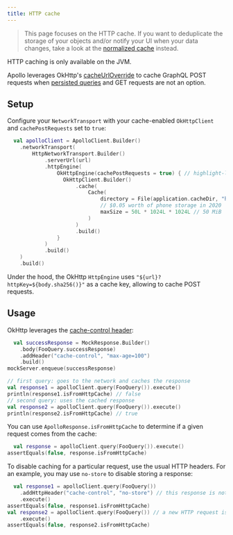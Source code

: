 ```yaml
---
title: HTTP cache
---
```



> This page focuses on the HTTP cache. If you want to deduplicate the storage of your objects and/or notify your UI when your data changes, take a look at the [normalized cache](./normalized-cache) instead.

<Note>

HTTP caching is only available on the JVM.

</Note>

Apollo leverages OkHttp's [cacheUrlOverride](https://square.github.io/okhttp/5.x/okhttp/okhttp3/-request/-builder/cache-url-override.html) to cache GraphQL POST requests when [persisted queries](https://www.apollographql.com/docs/kotlin/advanced/persisted-queries) and GET requests are not an option.

## Setup

Configure your `NetworkTransport` with your cache-enabled `OkHttpClient` and `cachePostRequests` set to `true`:

```kotlin
  val apolloClient = ApolloClient.Builder()
    .networkTransport(
        HttpNetworkTransport.Builder()
            .serverUrl(url)
            .httpEngine(
                OkHttpEngine(cachePostRequests = true) { // highlight-line
                  OkHttpClient.Builder()
                      .cache(
                          Cache(
                              directory = File(application.cacheDir, "http_cache"),
                              // $0.05 worth of phone storage in 2020
                              maxSize = 50L * 1024L * 1024L // 50 MiB
                          )
                      )
                      .build()
                }
            )
            .build()
    )
    .build()
```

Under the hood, the OkHttp `HttpEngine` uses `"${url}?httpKey=${body.sha256()}"` as a cache key, allowing to cache POST requests.

## Usage

OkHttp leverages the [cache-control header](https://developer.mozilla.org/en-US/docs/Web/HTTP/Reference/Headers/Cache-Control):

```kotlin
  val successResponse = MockResponse.Builder()
    .body(FooQuery.successResponse)
    .addHeader("cache-control", "max-age=100")
    .build()
mockServer.enqueue(successResponse)

// first query: goes to the network and caches the response
val response1 = apolloClient.query(FooQuery()).execute()
println(response1.isFromHttpCache) // false
// second query: uses the cached response
val response2 = apolloClient.query(FooQuery()).execute()
println(response2.isFromHttpCache) // true
```

You can use `ApolloResponse.isFromHttpCache` to determine if a given request comes from the cache:

```kotlin
  val response = apolloClient.query(FooQuery()).execute()
assertEquals(false, response.isFromHttpCache)
```

To disable caching for a particular request, use the usual HTTP headers. For an example, you may use `no-store` to disable storing a response:

```kotlin
  val response1 = apolloClient.query(FooQuery())
    .addHttpHeader("cache-control", "no-store") // this response is not stored
    .execute()
assertEquals(false, response1.isFromHttpCache)
val response2 = apolloClient.query(FooQuery()) // a new HTTP request is issued.
    .execute()
assertEquals(false, response2.isFromHttpCache)
```
